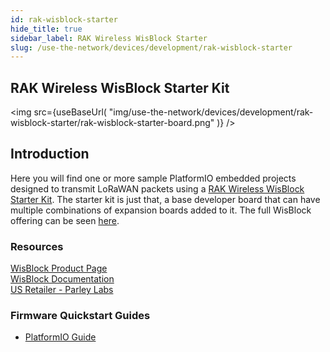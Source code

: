 ```yaml
---
id: rak-wisblock-starter 
hide_title: true
sidebar_label: RAK Wireless WisBlock Starter
slug: /use-the-network/devices/development/rak-wisblock-starter
---
```



## RAK Wireless WisBlock Starter Kit

<img
  src={useBaseUrl(
    "img/use-the-network/devices/development/rak-wisblock-starter/rak-wisblock-starter-board.png"
  )}
/>

## Introduction
Here you will find one or more sample PlatformIO embedded projects
designed to transmit LoRaWAN packets using a [RAK Wireless WisBlock Starter Kit](https://store.rakwireless.com/products/wisblock-starter-kit).
The starter kit is just that, a base developer board that can
have multiple combinations of expansion boards added to it. The full
 WisBlock offering can be seen [here](https://store.rakwireless.com/pages/wisblock).

### Resources
[WisBlock Product Page](https://store.rakwireless.com/products/wisblock-starter-kit)  
[WisBlock Documentation](https://docs.rakwireless.com/Product-Categories/WisBlock/)  
[US Retailer - Parley Labs](https://shop.parleylabs.com)

### Firmware Quickstart Guides

* [PlatformIO Guide](/use-the-network/devices/development/rak-wisblock-starter/platformio)